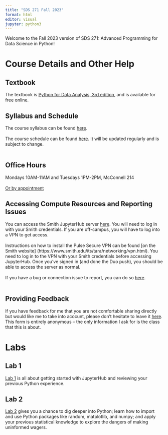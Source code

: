 ```yaml
---
title: "SDS 271 Fall 2023"
format: html
editor: visual
jupyter: python3
---
```


Welcome to the Fall 2023 version of SDS 271: Advanced Programming for Data Science in Python!

# Course Details and Other Help

## Textbook

The textbook is [Python for Data Analysis, 3rd edition](https://wesmckinney.com/book/), and is available for free online.

## Syllabus and Schedule

The course syllabus can be found [here](SDS271/F23/SDS-271-F23-Syllabus.pdf).\
\
The course schedule can be found [here](https://docs.google.com/spreadsheets/d/1cgGw0gnp9zf7X_boAl0-BlcDbxlrTiVobbfTav6SB0o/edit?usp=sharing). It will be updated regularly and is subject to change.\
\

## Office Hours

Mondays 10AM-11AM and Tuesdays 1PM-2PM, McConnell 214\
\
[Or by appointment](www.calendly.com/caseyberger)

## Accessing Compute Resources and Reporting Issues

You can access the Smith JupyterHub server [here](https://jupyterhub.smith.edu/). You will need to log in with your Smith credentials. If you are off-campus, you will have to log into a VPN to get access.\
\
Instructions on how to install the Pulse Secure VPN can be found \[on the Smith website\] (https://www.smith.edu/its/tara/networking/vpn.html). You need to log in to the VPN with your Smith credentials before accessing JupyterHub. Once you've signed in (and done the Duo push), you should be able to access the server as normal.\
\
If you have a bug or connection issue to report, you can do so [here](https://forms.gle/yuu11ZZpEEyunkJe8).\
\

## Providing Feedback

If you have feedback for me that you are not comfortable sharing directly but would like me to take into acocunt, please don't hesitate to leave it [here](https://forms.gle/UybDA8HT5KoD8kWRA). This form is entirely anonymous -- the only information I ask for is the class that this is about.

# Labs

## Lab 1

[Lab 1](SDS271/F23/Lab1_clean.qmd) is all about getting started with JupyterHub and reviewing your previous Python experience.

## Lab 2

[Lab 2](SDS271/F23/Lab2_clean.qmd) gives you a chance to dig deeper into Python; learn how to import and use Python packages like random, matplotlib, and numpy; and apply your previous statistical knowledge to explore the dangers of making uninformed wagers.
